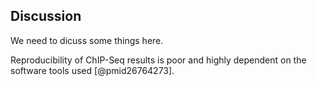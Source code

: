 
## Discussion {-}

We need to dicuss some things here.

Reproducibility of ChIP-Seq results is poor and highly dependent on the software tools used [@pmid26764273].
